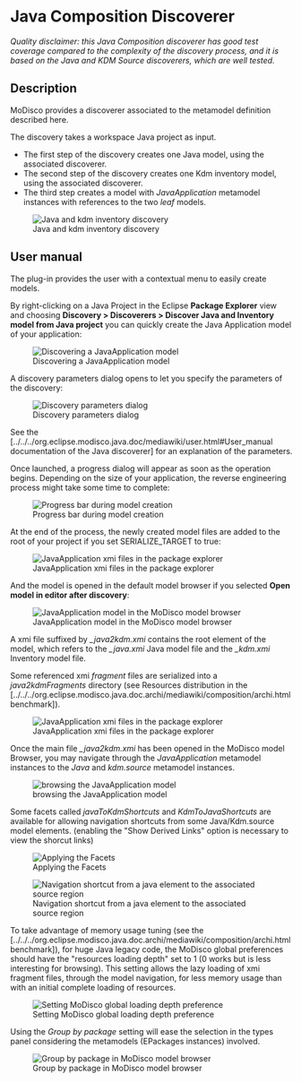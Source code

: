 =Java Composition Discoverer=

''Quality disclaimer: this Java Composition discoverer has good test coverage compared to the complexity of the discovery process, and it is based on the Java and KDM Source discoverers, which are well tested.''

== Description ==

MoDisco provides a discoverer associated to the metamodel definition described here.

The discovery takes a workspace Java project as input.

* The first step of the discovery creates one Java model, using the associated discoverer.
* The second step of the discovery creates one Kdm inventory model, using the associated discoverer.
* The third step creates a model with ''JavaApplication'' metamodel instances with references to the two ''leaf'' models.

[[Image:../../img/composition/Javakdmdiscovery.JPG|frame|center|Java and kdm inventory discovery]]

== User manual  ==

The plug-in provides the user with a contextual menu to easily create models. 

By right-clicking on a Java Project in the Eclipse '''Package Explorer''' view and choosing '''Discovery > Discoverers > Discover Java and Inventory model from Java project''' you can quickly create the Java Application model of your application:

[[Image:../../img/composition/MoDisco_JavaComposition_Discoverer_Menu.png|frame|center|Discovering a JavaApplication model]]

A discovery parameters dialog opens to let you specify the parameters of the discovery:

[[Image:../../img/composition/Launching_discovery_org.eclipse.modisco.java.composition.discoverer.fromJavaProject.png|frame|center|Discovery parameters dialog]]

See the [../../../org.eclipse.modisco.java.doc/mediawiki/user.html#User_manual documentation of the Java discoverer] for an explanation of the parameters.

Once launched, a progress dialog will appear as soon as the operation begins. Depending on the size of your application, the reverse engineering process might take some time to complete:

[[Image:../../img/composition/MoDisco_discoverer_org.eclipse.modisco.java.composition.discoverer.fromJavaProject_in_progress.png|frame|center|Progress bar during model creation]] 

At the end of the process, the newly created model files are added to the root of your project if you set SERIALIZE_TARGET to true:

[[Image:../../img/composition/MoDisco_JavaKDM_ResultInProject.png|frame|center|JavaApplication xmi files in the package explorer]]

And the model is opened in the default model browser if you selected '''Open model in editor after discovery''':

[[Image:../../img/composition/MoDisco_JavaKDM_ModelBrowser.png|frame|center|JavaApplication model in the MoDisco model browser]]

A xmi file suffixed by ''_java2kdm.xmi'' contains the root element of the model, which refers to the ''_java.xmi'' Java model file and the ''_kdm.xmi'' Inventory model file.

Some referenced xmi ''fragment'' files are serialized into a ''java2kdmFragments'' directory (see Resources distribution in the [../../../org.eclipse.modisco.java.doc.archi/mediawiki/composition/archi.html benchmark]).

[[Image:../../img/composition/MoDisco_JavaKDM_infraCommonCore_PackageExplorer.png|frame|center|JavaApplication xmi files in the package explorer]]

Once the main file ''_java2kdm.xmi'' has been opened in the MoDisco model Browser, you may navigate through the ''JavaApplication'' metamodel instances to the ''Java'' and ''kdm.source'' metamodel instances.

[[Image:../../img/composition/MoDisco_infraCommonCore_Java2KDM_ModelBrowser.png|frame|center|browsing the JavaApplication model]]

<!-- [[Image:../../img/composition/JavakdmBrowsing.JPG|frame|center|browsing the JavaApplication model]] -->

Some facets called ''javaToKdmShortcuts'' and ''KdmToJavaShortcuts'' are available for allowing navigation shortcuts from some Java/Kdm.source model elements.
(enabling the "Show Derived Links" option is necessary to view the shorcut links)

[[Image:../../img/composition/MoDisco_Applied_facets_kdmToJavaShortcuts.png|frame|center|Applying the Facets]]

[[Image:../../img/composition/MoDisco_Java2KDM_SourceRegion_FacetReference.png|frame|center|Navigation shortcut from a java element to the associated source region]]

To take advantage of memory usage tuning (see the [../../../org.eclipse.modisco.java.doc.archi/mediawiki/composition/archi.html benchmark]), for huge Java legacy code, the MoDisco global preferences should have the "resources loading depth" set to 1 (0 works but is less interesting for browsing). This setting allows the lazy loading of xmi fragment files, through the model navigation, for less memory usage than with an initial complete loading of resources.

[[Image:../../img/composition/MoDisco_Preferences_LoadingDepth.png|frame|center|Setting MoDisco global loading depth preference]]

Using the ''Group by package'' setting will ease the selection in the types panel considering the metamodels (EPackages instances) involved.

[[Image:../../img/composition/Modiscobrowsergroup.JPG|frame|center|Group by package in MoDisco model browser]]
